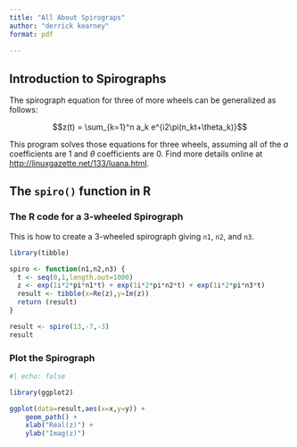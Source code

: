 ```yaml
---
title: "All About Spirograps"
author: "derrick kearney"
format: pdf 
    
---
```


## Introduction to Spirographs

The spirograph equation for three of more wheels can be generalized as follows:

$$z(t) = \sum_{k=1}^n a_k e^{i2\pi(n_kt+\theta_k)}$$

This program solves those equations for three wheels, assuming all of the $a$ coefficients are 1 and $\theta$ coefficients are 0. Find more details online at <http://linuxgazette.net/133/luana.html>.

## The `spiro()` function in R

### The R code for a 3-wheeled Spirograph

This is how to create a 3-wheeled spirograph giving `n1`, `n2`, and `n3`.

```r
library(tibble)

spiro <- function(n1,n2,n3) {
  t <- seq(0,1,length.out=1000)
  z <- exp(1i*2*pi*n1*t) + exp(1i*2*pi*n2*t) + exp(1i*2*pi*n3*t)
  result <- tibble(x=Re(z),y=Im(z))
  return (result)
}

result <- spiro(13,-7,-3)
result
```

### Plot the Spirograph

```r
#| echo: false

library(ggplot2)

ggplot(data=result,aes(x=x,y=y)) +
    geom_path() +
    xlab("Real(z)") +
    ylab("Imag(z)")
```